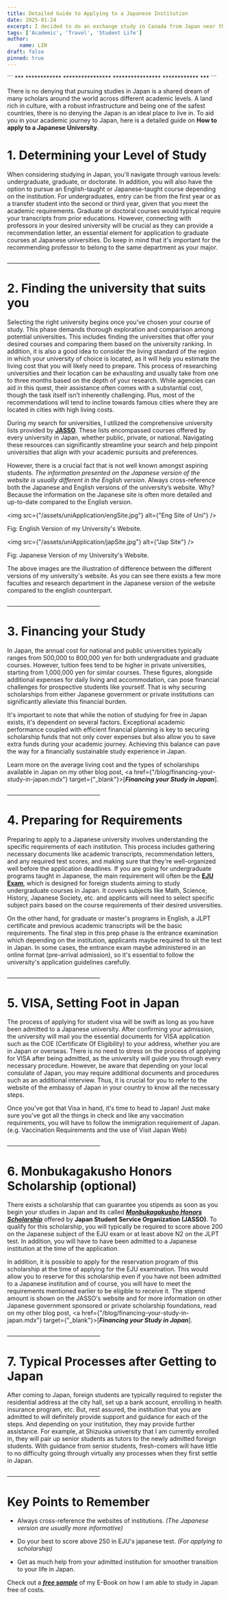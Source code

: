 ```yaml
---
title: Detailed Guide to Applying to a Japanese Institution
date: 2025-01-24
excerpt: I decided to do an exchange study in Canada from Japan near the end of 2024 which has been one of the most rewarding experiences that I have ever had. Experiencing different cultures and being able to compare the different lifestyles surely widens your perspective on the world.
tags: ['Academic', 'Travel', 'Student Life']
author:
    name: LIN
draft: false
pinned: true
---
```


<div className={"text-center text-red-900"}>
    ```
    ***
    ************
    ****************
    ****************
    ************
    ***
    ```
</div>

There is no denying that pursuing studies in Japan is a shared dream of many scholars around the world across different academic levels.
A land rich in culture, with a robust infrastructure and being one of the safest countries, there is no denying the Japan is an ideal place to live in.
To aid you in your academic journey to Japan, here is a detailed guide on **How to apply to a Japanese University**.

# 1. Determining your Level of Study

When considering studying in Japan, you'll navigate through various levels: undergraduate, graduate, or doctorate.
In addition, you will also have the option to pursue an English-taught or Japanese-taught course depending on the institution.
For undergraduates, entry can be from the first year or as a transfer student into the second or third year, given that you meet the academic requirements.
Graduate or doctoral courses would typical require your transcripts from prior educations.
However, connecting with professors in your desired university will be crucial as they can provide a recommendation letter, an essential element for application to graduate courses at Japanese universities.
Do keep in mind that it's important for the recommending professor to belong to the same department as your major.

<p className={"text-center"}>__________________________________</p>

# 2. Finding the university that suits you

Selecting the right university begins once you've chosen your course of study.
This phase demands thorough exploration and comparison among potential universities.
This includes finding the universities that offer your desired courses and comparing them based on the university ranking.
In addition, it is also a good idea to consider the living standard of the region in which your university of choice is located, as it will help you estimate the living cost that you will likely need to prepare.
This process of researching universities and their location can be exhausting and usually take from one to three months based on the depth of your research.
While agencies can aid in this quest, their assistance often comes with a substantial cost, though the task itself isn’t inherently challenging.
Plus, most of the recommendations will tend to incline towards famous cities where they are located in cities with high living costs.

During my search for universities, I utilized the comprehensive university lists provided by <u>**[JASSO](https://www.jasso.go.jp/ryugaku/eju/examinee/use/index.html)**</u>.
These lists encompassed courses offered by every university in Japan, whether public, private, or national.
Navigating these resources can significantly streamline your search and help pinpoint universities that align with your academic pursuits and preferences.

However, there is a crucial fact that is not well known amongst aspiring students.
*The information presented on the Japanese version of the website is usually different in the English version*.
Always cross-reference both the Japanese and English versions of the university’s website.
Why? Because the information on the Japanese site is often more detailed and up-to-date compared to the English version.

<img src={"/assets/uniApplication/engSite.jpg"} alt={"Eng Site of Uni"} />
<p className={"text-center"}>Fig: English Version of my University's Website.</p>

<img src={"/assets/uniApplication/japSite.jpg"} alt={"Jap Site"} />
<p className={"text-center"}>Fig: Japanese Version of my University's Website.</p>

The above images are the illustration of difference between the different versions of my university's website.
As you can see there exists a few more faculties and research department in the Japanese version of the website compared to the english counterpart.

<p className={"text-center"}>__________________________________</p>

# 3. Financing your Study

In Japan, the annual cost for national and public universities typically ranges from 500,000 to 800,000 yen for both undergraduate and graduate courses.
However, tuition fees tend to be higher in private universities, starting from 1,000,000 yen for similar courses.
These figures, alongside additional expenses for daily living and accommodation, can pose financial challenges for prospective students like yourself.
That is why securing scholarships from either Japanese government or private institutions can significantly alleviate this financial burden.

It's important to note that while the notion of studying for free in Japan exists, it's dependent on several factors.
Exceptional academic performance coupled with efficient financial planning is key to securing scholarship funds that not only cover expenses but also allow you to save extra funds during your academic journey.
Achieving this balance can pave the way for a financially sustainable study experience in Japan.

Learn more on the average living cost and the types of scholarships available in Japan on my other blog post, <a href={"/blog/financing-your-study-in-japan.mdx"} target={"_blank"}>[***Financing your Study in Japan***].</a>

<p className={"text-center"}>__________________________________</p>

# 4. Preparing for Requirements

Preparing to apply to a Japanese university involves understanding the specific requirements of each institution.
This process includes gathering necessary documents like academic transcripts, recommendation letters, and any required test scores, and making sure that they're well-organized well before the application deadlines.
If you are going for undergraduate programs taught in Japanese, the main requirement will often be the <u>**[EJU Exam](https://www.jasso.go.jp/en/ryugaku/eju/about/eju_guide.html)**</u>, which is designed for foreign students aiming to study undergraduate courses in Japan.
It covers subjects like Math, Science, History, Japanese Society, etc. and applicants will need to select specific subject pairs based on the course requirements of their desired universities.

On the other hand, for graduate or master's programs in English, a JLPT certificate and previous academic transcripts will be the basic requirements.
The final step in this prep phase is the entrance examination which depending on the institution, applicants maybe required to sit the test in Japan.
In some cases, the entrance exam maybe administered in an online format (pre-arrival admission), so it's essential to follow the university's application guidelines carefully.

<p className={"text-center"}>__________________________________</p>

# 5. VISA, Setting Foot in Japan

The process of applying for student visa will be swift as long as you have been admitted to a Japanese university.
After confirming your admission, the university will mail you the essential documents for VISA application such as the COE (Certificate Of Eligibility) to your address, whether you are in Japan or overseas.
There is no need to stress on the process of applying for VISA after being admitted, as the university will guide you through every necessary procedure.
However, be aware that depending on your local consulate of Japan, you may require additional documents and procedures such as an additional interview.
Thus, it is crucial for you to refer to the website of the embassy of Japan in your country to know all the necessary steps.

Once you've got that Visa in hand, it's time to head to Japan!
Just make sure you've got all the things in check and like any vaccination requirements, you will have to follow the immigration requirement of Japan. (e.g. Vaccination Requirements and the use of Visit Japan Web)

<p className={"text-center"}>__________________________________</p>

# 6. Monbukagakusho Honors Scholarship (optional)

There exists a scholarship that can guarantee you stipends as soon as you begin your studies in Japan and its called  [***Monbukagakusho Honors Scholarship***](https://www.jasso.go.jp/en/ryugaku/scholarship_j/shoreihi/yoyaku_eju/index.html) offered by **Japan Student Service Organization (JASSO)**.
To qualify for this scholarship, you will typically be required to score above 200 on the Japanese subject of the EJU exam or at least above N2 on the JLPT test.
In addition, you will have to have been admitted to a Japanese institution at the time of the application.

In addition, it is possible to apply for the reservation program of this scholarship at the time of applying for the EJU examination.
This would allow you to reserve for this scholarship even if you have not been admitted to a Japanese institution and of course, you will have to meet the requirements mentioned earlier to be eligible to receive it.
The stipend amount is shown on the JASSO's website and for more information on other Japanese government sponsored or private scholarship foundations, read on my other blog post, <a href={"/blog/financing-your-study-in-japan.mdx"} target={"_blank"}>[***Financing your Study in Japan***].</a>

<p className={"text-center"}>__________________________________</p>

# 7. Typical Processes after Getting to Japan

After coming to Japan, foreign students are typically required to register the residential address at the city hall, set up a bank account, enrolling in health insurance program, etc.
But, rest assured, the institution that you are admitted to will definitely provide support and guidance for each of the steps.
And depending on your institution, they may provide further assistance.
For example, at Shizuoka university that I am currently enrolled in, they will pair up senior students as tutors to the newly admitted foreign students.
With guidance from senior students, fresh-comers will have little to no difficulty going through virtually any processes when they first settle in Japan.

<p className={"text-center"}>__________________________________</p>

# Key Points to Remember

- Always cross-reference the websites of institutions. *(The Japanese version are usually more informative)*

- Do your best to score above 250 in EJU's japanese test. *(For applying to scholarship)*

- Get as much help from your admitted institution for smoother transition to your life in Japan.

Check out a <u>[***free sample***](https://drive.google.com/file/d/1YqmgD2j741l3VDhEJXxYHd5FTn2UB0sd/view?usp=share_link)</u> of my E-Book on how I am able to study in Japan free of costs.